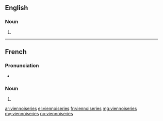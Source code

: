 ==English==

===Noun===
{{head|en|plural}}

# {{plural of|viennoiserie|lang=en}}

----

==French==

===Pronunciation===
* {{IPA|/vjɛ.nwa.zʁi/|lang=fr}}

===Noun===
{{head|fr|plural}} {{g|f}}

# {{plural of|viennoiserie|lang=fr}}

[[ar:viennoiseries]]
[[el:viennoiseries]]
[[fr:viennoiseries]]
[[mg:viennoiseries]]
[[my:viennoiseries]]
[[no:viennoiseries]]
